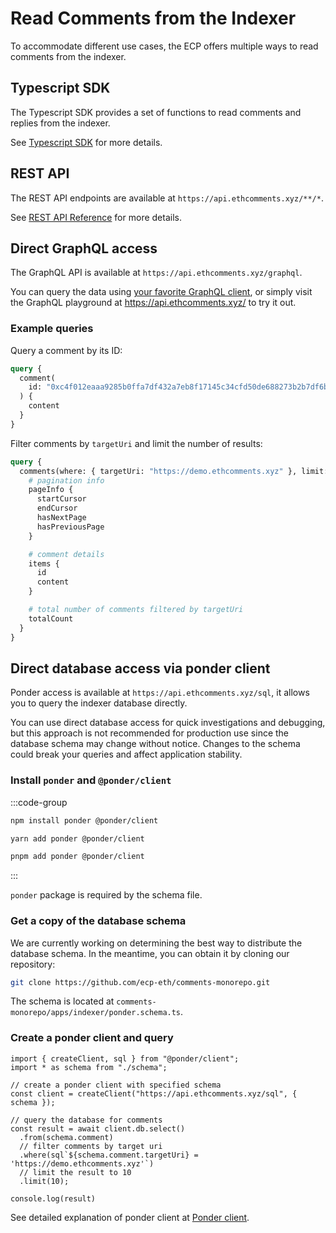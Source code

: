 # Read Comments from the Indexer

To accommodate different use cases, the ECP offers multiple ways to read comments from the indexer.

## Typescript SDK

The Typescript SDK provides a set of functions to read comments and replies from the indexer.

See [Typescript SDK](/integration-options/typescript-sdk) for more details.

## REST API

The REST API endpoints are available at `https://api.ethcomments.xyz/**/*`.

See [REST API Reference](/indexer-reference/restful) for more details.

## Direct GraphQL access

The GraphQL API is available at `https://api.ethcomments.xyz/graphql`.

You can query the data using [your favorite GraphQL client](https://github.com/chentsulin/awesome-graphql),
or simply visit the GraphQL playground at https://api.ethcomments.xyz/ to try it out.

### Example queries

Query a comment by its ID:

```graphql
query {
  comment(
    id: "0xc4f012eaaa9285b0ffa7df432a7eb8f17145c34cfd50de688273b2b7df6bef08"
  ) {
    content
  }
}
```

Filter comments by `targetUri` and limit the number of results:

```graphql
query {
  comments(where: { targetUri: "https://demo.ethcomments.xyz" }, limit: 10) {
    # pagination info
    pageInfo {
      startCursor
      endCursor
      hasNextPage
      hasPreviousPage
    }

    # comment details
    items {
      id
      content
    }

    # total number of comments filtered by targetUri
    totalCount
  }
}
```

## Direct database access via ponder client

Ponder access is available at `https://api.ethcomments.xyz/sql`, it allows you to query the indexer database directly.

You can use direct database access for quick investigations and debugging, but this approach is not recommended for production use since the database schema may change without notice. Changes to the schema could break your queries and affect application stability.

### Install `ponder` and `@ponder/client`

:::code-group

```bash [npm]
npm install ponder @ponder/client
```

```bash [yarn]
yarn add ponder @ponder/client
```

```bash [pnpm]
pnpm add ponder @ponder/client

```

:::

`ponder` package is required by the schema file.

### Get a copy of the database schema

We are currently working on determining the best way to distribute the database schema. In the meantime, you can obtain it by cloning our repository:

```bash
git clone https://github.com/ecp-eth/comments-monorepo.git
```

The schema is located at `comments-monorepo/apps/indexer/ponder.schema.ts`.

### Create a ponder client and query

```
import { createClient, sql } from "@ponder/client";
import * as schema from "./schema";

// create a ponder client with specified schema
const client = createClient("https://api.ethcomments.xyz/sql", { schema });

// query the database for comments
const result = await client.db.select()
  .from(schema.comment)
  // filter comments by target uri
  .where(sql`${schema.comment.targetUri} = 'https://demo.ethcomments.xyz'`)
  // limit the result to 10
  .limit(10);

console.log(result)
```

See detailed explanation of ponder client at [Ponder client](https://ponder.sh/docs/query/client).

